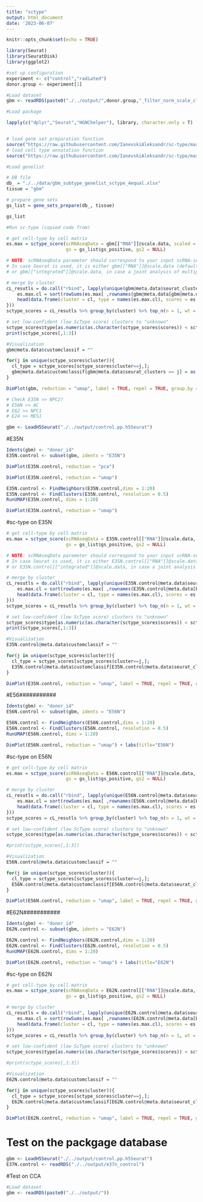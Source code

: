 ```yaml
---
title: "sctype"
output: html_document
date: '2023-06-07'
---
```


```r
knitr::opts_chunk$set(echo = TRUE)
```

```r
library(Seurat)
library(SeuratDisk)
library(ggplot2)

```

```r
#set up configuration
experiment <- c("control","radiated")
donor.group <- experiment[1]
```


```r
#Load dataset
gbm <- readRDS(paste0("./../output/",donor.group,"_filter_norm_scale_cluster")) 
```


```r
#Load package

lapply(c("dplyr","Seurat","HGNChelper"), library, character.only = T)


# load gene set preparation function
source("https://raw.githubusercontent.com/IanevskiAleksandr/sc-type/master/R/gene_sets_prepare.R")
# load cell type annotation function
source("https://raw.githubusercontent.com/IanevskiAleksandr/sc-type/master/R/sctype_score_.R")
```


```r
#Load genelist

# DB file
db_ = "./../data/gbm_subtype_genelist_sctype_4equal.xlsx"
tissue = "gbm"

# prepare gene sets
gs_list = gene_sets_prepare(db_, tissue)

gs_list
```


```r
#Run sc-type (copied code from)

# get cell-type by cell matrix
es.max = sctype_score(scRNAseqData = gbm[["RNA"]]@scale.data, scaled = TRUE, 
                      gs = gs_list$gs_positive, gs2 = NULL) 

# NOTE: scRNAseqData parameter should correspond to your input scRNA-seq matrix. 
# In case Seurat is used, it is either gbm[["RNA"]]@scale.data (default), gbm[["SCT"]]@scale.data, in case sctransform is used for normalization,
# or gbm[["integrated"]]@scale.data, in case a joint analysis of multiple single-cell datasets is performed.

# merge by cluster
cL_resutls = do.call("rbind", lapply(unique(gbm@meta.data$seurat_clusters), function(cl){
    es.max.cl = sort(rowSums(es.max[ ,rownames(gbm@meta.data[gbm@meta.data$seurat_clusters==cl, ])]), decreasing = !0)
    head(data.frame(cluster = cl, type = names(es.max.cl), scores = es.max.cl, ncells = sum(gbm@meta.data$seurat_clusters==cl)), 10)
}))
sctype_scores = cL_resutls %>% group_by(cluster) %>% top_n(n = 1, wt = scores)  

# set low-confident (low ScType score) clusters to "unknown"
sctype_scores$type[as.numeric(as.character(sctype_scores$scores)) < sctype_scores$ncells/4] = "Unknown"
print(sctype_scores[,1:3])

```

```r
#Visualization
gbm@meta.data$customclassif = ""

for(j in unique(sctype_scores$cluster)){
  cl_type = sctype_scores[sctype_scores$cluster==j,]; 
  gbm@meta.data$customclassif[gbm@meta.data$seurat_clusters == j] = as.character(cl_type$type[1])
}

DimPlot(gbm, reduction = "umap", label = TRUE, repel = TRUE, group.by = 'customclassif')  + labs(title = "Control", subtitle = "sc-type", caption = "nieghbor 1:20; resolution 0.5")
```


```r
# Check E35N >> NPC2? 
# E56N >> AC
# E62 >> NPC1 
# E24 >> MES1 
```

```r
gbm <- LoadH5Seurat("./../output/control.pp.h5Seurat")
```

#E35N
```r
Idents(gbm) <- "donor_id"
E35N.control <- subset(gbm, idents = "E35N")

DimPlot(E35N.control, reduction = "pca")
```
```r
DimPlot(E35N.control, reduction = "umap")
```
```r
E35N.control <- FindNeighbors(E35N.control,dims = 1:20)
E35N.control <- FindClusters(E35N.control, resolution = 0.5)
RunUMAP(E35N.control, dims = 1:20)
```
```r
DimPlot(E35N.control, reduction = "umap")
```
#sc-type on E35N
```r
# get cell-type by cell matrix
es.max = sctype_score(scRNAseqData = E35N.control[["RNA"]]@scale.data, scaled = TRUE, 
                      gs = gs_list$gs_positive, gs2 = NULL) 

# NOTE: scRNAseqData parameter should correspond to your input scRNA-seq matrix. 
# In case Seurat is used, it is either E35N.control[["RNA"]]@scale.data (default), E35N.control[["SCT"]]@scale.data, in case sctransform is used for normalization,
# or E35N.control[["integrated"]]@scale.data, in case a joint analysis of multiple single-cell datasets is performed.

# merge by cluster
cL_resutls = do.call("rbind", lapply(unique(E35N.control@meta.data$seurat_clusters), function(cl){
    es.max.cl = sort(rowSums(es.max[ ,rownames(E35N.control@meta.data[E35N.control@meta.data$seurat_clusters==cl, ])]), decreasing = !0)
    head(data.frame(cluster = cl, type = names(es.max.cl), scores = es.max.cl, ncells = sum(E35N.control@meta.data$seurat_clusters==cl)), 10)
}))
sctype_scores = cL_resutls %>% group_by(cluster) %>% top_n(n = 1, wt = scores)  

# set low-confident (low ScType score) clusters to "unknown"
sctype_scores$type[as.numeric(as.character(sctype_scores$scores)) < sctype_scores$ncells/4] = "Unknown"
print(sctype_scores[,1:3])

```

```r
#Visualization
E35N.control@meta.data$customclassif = ""

for(j in unique(sctype_scores$cluster)){
  cl_type = sctype_scores[sctype_scores$cluster==j,]; 
  E35N.control@meta.data$customclassif[E35N.control@meta.data$seurat_clusters == j] = as.character(cl_type$type[1])
}

DimPlot(E35N.control, reduction = "umap", label = TRUE, repel = TRUE, group.by = 'customclassif')  + labs(title = "E35N.control", subtitle = "sc-type", caption = "nieghbor 1:20; resolution 0.5")

```

#E56###########


```r
Idents(gbm) <- "donor_id"
E56N.control <- subset(gbm, idents = "E56N")
```

```r
E56N.control <- FindNeighbors(E56N.control,dims = 1:20)
E56N.control <- FindClusters(E56N.control, resolution = 0.5)
RunUMAP(E56N.control, dims = 1:20)
```
```r
DimPlot(E56N.control, reduction = "umap") + labs(title="E56N")
```
#sc-type on E56N
```r
# get cell-type by cell matrix
es.max = sctype_score(scRNAseqData = E56N.control[["RNA"]]@scale.data, scaled = TRUE, 
                      gs = gs_list$gs_positive, gs2 = NULL) 

# merge by cluster
cL_resutls = do.call("rbind", lapply(unique(E56N.control@meta.data$seurat_clusters), function(cl){
    es.max.cl = sort(rowSums(es.max[ ,rownames(E56N.control@meta.data[E56N.control@meta.data$seurat_clusters==cl, ])]), decreasing = !0)
    head(data.frame(cluster = cl, type = names(es.max.cl), scores = es.max.cl, ncells = sum(E56N.control@meta.data$seurat_clusters==cl)), 10)
}))
sctype_scores = cL_resutls %>% group_by(cluster) %>% top_n(n = 1, wt = scores)  

# set low-confident (low ScType score) clusters to "unknown"
sctype_scores$type[as.numeric(as.character(sctype_scores$scores)) < sctype_scores$ncells/4] = "Unknown"

#print(sctype_scores[,1:3])

```

```r
#Visualization
E56N.control@meta.data$customclassif = ""

for(j in unique(sctype_scores$cluster)){
  cl_type = sctype_scores[sctype_scores$cluster==j,]; 
  E56N.control@meta.data$customclassif[E56N.control@meta.data$seurat_clusters == j] = as.character(cl_type$type[1])
}

DimPlot(E56N.control, reduction = "umap", label = TRUE, repel = TRUE, group.by = 'customclassif')  + labs(title = "E56N.control", subtitle = "sc-type", caption = "nieghbor 1:20; resolution 0.5")

```


#E62N###########


```r
Idents(gbm) <- "donor_id"
E62N.control <- subset(gbm, idents = "E62N")
```

```r
E62N.control <- FindNeighbors(E62N.control,dims = 1:20)
E62N.control <- FindClusters(E62N.control, resolution = 0.5)
RunUMAP(E62N.control, dims = 1:20)
```
```r
DimPlot(E62N.control, reduction = "umap") + labs(title="E62N")
```
#sc-type on E62N
```r
# get cell-type by cell matrix
es.max = sctype_score(scRNAseqData = E62N.control[["RNA"]]@scale.data, scaled = TRUE, 
                      gs = gs_list$gs_positive, gs2 = NULL) 

# merge by cluster
cL_resutls = do.call("rbind", lapply(unique(E62N.control@meta.data$seurat_clusters), function(cl){
    es.max.cl = sort(rowSums(es.max[ ,rownames(E62N.control@meta.data[E62N.control@meta.data$seurat_clusters==cl, ])]), decreasing = !0)
    head(data.frame(cluster = cl, type = names(es.max.cl), scores = es.max.cl, ncells = sum(E62N.control@meta.data$seurat_clusters==cl)), 10)
}))
sctype_scores = cL_resutls %>% group_by(cluster) %>% top_n(n = 1, wt = scores)  

# set low-confident (low ScType score) clusters to "unknown"
sctype_scores$type[as.numeric(as.character(sctype_scores$scores)) < sctype_scores$ncells/4] = "Unknown"

#print(sctype_scores[,1:3])

```

```r
#Visualization
E62N.control@meta.data$customclassif = ""

for(j in unique(sctype_scores$cluster)){
  cl_type = sctype_scores[sctype_scores$cluster==j,]; 
  E62N.control@meta.data$customclassif[E62N.control@meta.data$seurat_clusters == j] = as.character(cl_type$type[1])
}

DimPlot(E62N.control, reduction = "umap", label = TRUE, repel = TRUE, group.by = 'customclassif')  + labs(title = "E62N.control", subtitle = "sc-type", caption = "nieghbor 1:20; resolution 0.5")

```



# Test on the packgage database

```r
gbm <- LoadH5Seurat("./../output/control.pp.h5Seurat")
E37N.control <- readRDS("./../output/e37n_control")
```

#Test on CCA 
```r
#Load dataset
gbm <- readRDS(paste0("./../output/")) 
```



